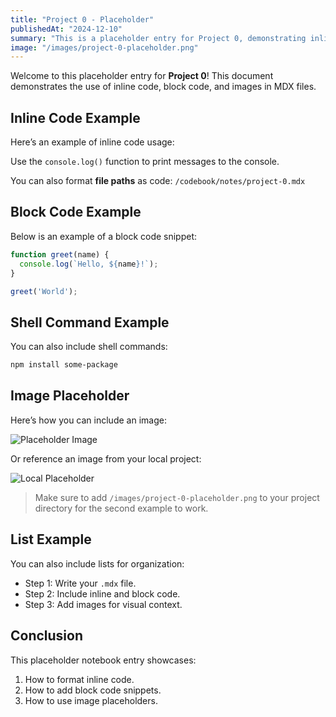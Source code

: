 ```yaml
---
title: "Project 0 - Placeholder"
publishedAt: "2024-12-10"
summary: "This is a placeholder entry for Project 0, demonstrating inline code and images."
image: "/images/project-0-placeholder.png"
---
```


Welcome to this placeholder entry for **Project 0**! This document demonstrates the use of inline code, block code, and images in MDX files.

## Inline Code Example

Here’s an example of inline code usage:

Use the `console.log()` function to print messages to the console.

You can also format **file paths** as code:
`/codebook/notes/project-0.mdx`

## Block Code Example

Below is an example of a block code snippet:

```javascript
function greet(name) {
  console.log(`Hello, ${name}!`);
}

greet('World');
```

## Shell Command Example

You can also include shell commands:

```bash
npm install some-package
```
## Image Placeholder

Here’s how you can include an image:

![Placeholder Image](https://via.placeholder.com/800x400?text=Placeholder+Image)

Or reference an image from your local project:

![Local Placeholder](/images/project-0-placeholder.png)

> Make sure to add `/images/project-0-placeholder.png` to your project directory for the second example to work.

## List Example

You can also include lists for organization:
- Step 1: Write your `.mdx` file.
- Step 2: Include inline and block code.
- Step 3: Add images for visual context.

## Conclusion

This placeholder notebook entry showcases:
1. How to format inline code.
2. How to add block code snippets.
3. How to use image placeholders.
